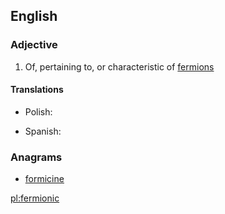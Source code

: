 ==English==

===Adjective===
{{en-adj|-}}

# {{physics}} Of, pertaining to, or characteristic of [[fermion]]s

====Translations====
{{trans-top|of, pertaining to, or characteristic of fermions}}
* Polish: {{t-|pl|fermionowy|m}}
{{trans-mid}}
* Spanish: {{t|es|fermionico|m}}
{{trans-bottom}}

===Anagrams===
* [[formicine#English|formicine]]

[[pl:fermionic]]